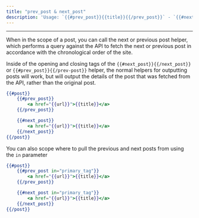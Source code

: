 ```yaml
---
title: "prev_post & next_post"
description: 'Usage: `{{#prev_post}}{{title}}{{/prev_post}}` - `{{#next_post}}{{title}}{{/next_post}}`'
---
```


***


When in the scope of a post, you can call the next or previous post helper, which performs a query against the API to fetch the next or previous post in accordance with the chronological order of the site.

Inside of the opening and closing tags of the `{{#next_post}}{{/next_post}}` or `{{#prev_post}}{{/prev-post}}` helper, the normal helpers for outputting posts will work, but will output the details of the post that was fetched from the API, rather than the original post.

```handlebars
{{#post}}
	{{#prev_post}}
		<a href="{{url}}">{{title}}</a>
	{{/prev_post}}

	{{#next_post}}
		<a href="{{url}}">{{title}}</a>
	{{/next_post}}
{{/post}}
```

You can also scope where to pull the previous and next posts from using the `in` parameter

```handlebars
{{#post}}
	{{#prev_post in="primary_tag"}}
		<a href="{{url}}">{{title}}</a>
	{{/prev_post}}

	{{#next_post in="primary_tag"}}
		<a href="{{url}}">{{title}}</a>
	{{/next_post}}
{{/post}}
```